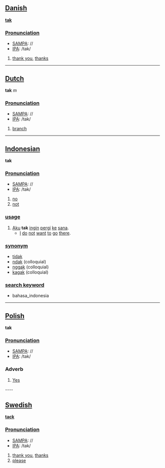 ==[[Danish]]==

'''[[tak]]'''

===[[Pronunciation]]===
*[[w:SAMPA|SAMPA]]: //
*[[w:IPA|IPA]]: /tak/

#[[thank you]], [[thanks]]

----

==[[Dutch]]==

'''tak''' ''m''

===[[Pronunciation]]===
*[[w:SAMPA|SAMPA]]: //
*[[w:IPA|IPA]]: /tak/

# [[branch]]

----

==[[Indonesian]]==

'''tak'''

===[[Pronunciation]]===
*[[w:SAMPA|SAMPA]]: //
*[[w:IPA|IPA]]: /tak/

# [[no]]
# [[not]]

=== [[usage]] ===
# [[aku|Aku]] '''tak''' [[ingin]] [[pergi]] [[ke]] [[sana]].
#* [[I]] [[do]] [[not]] [[want]] [[to]] [[go]] [[there]].

=== [[synonym]] ===
* [[tidak]]
* [[ndak]] (colloquial)
* [[nggak]] (colloquial)
* [[kagak]] (colloquial)

=== [[search keyword]] ===
* bahasa_indonesia

----

==[[Polish]]==

'''tak'''

===[[Pronunciation]]===
*[[w:SAMPA|SAMPA]]: //
*[[w:IPA|IPA]]: /tak/

===Adverb===

#[[Yes]]

---- 

==[[Swedish]]==

'''[[tack]]'''

===[[Pronunciation]]===
*[[w:SAMPA|SAMPA]]: //
*[[w:IPA|IPA]]: /tak/

#[[thank you]], [[thanks]]
#[[please]]